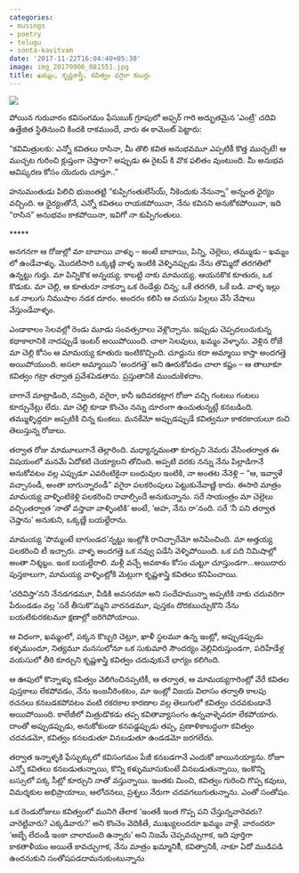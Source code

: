 ```yaml
---
categories:
- musings
- poetry
- telugu
- sonta-kavitvam
date: '2017-11-22T16:04:40+05:30'
image: img_20170906_081551.jpg
title: ఖమ్మం, కృష్ణశాస్త్రీ, కవిత్వం వగైరా కబుర్లు
---
```


![](img_20170906_081551.jpg)

 పోయిన గురువారం కవిసంగమం ఫేసుబుక్ గ్రూపులో అఫ్సర్ గారి అద్భుతమైన ‘ఎంట్రీ’ చదివి ఉత్తేజిత స్థితినుంచి కిందకి రాకముందే, వారు ఈ కామెంట్ పెట్టారు:

 “కవిమిత్రులకు: ఎన్నో కవితలు రాసినా, మీ తొలి కవిత అనుభవమూ ఎప్పటికీ కొత్త ముచ్చటే! ఆ ముచ్చట గురించి క్లుప్తంగా చెప్తారా? అప్పుడు ఈ రైటప్ కి వొక ఫలితం వుంటుంది. మీ అనుభవ ఆవిష్కరణ కోసం యెదురు చూస్తూ..”

 హనుమంతుడు పిలిచి భుజంతట్టి “కుప్పిగంతులేసేయ్, నీకెందుకు నేనున్నా” అన్నంత ధైర్యం వచ్చింది. ఆ ధైర్యంతోనే, ఎన్నో కవితలు రాయకపోయినా, నేను కవినని అనుకోకపోయినా, ఇది “రాసిన” అనుభవం కాకపోయినా, ఇవిగో నా కుప్పిగంతులు.

 \*\*\*\*\*

 అనగనగా ఆ రోజుల్లో మా బాబాయి వాళ్ళు – అంటే బాబాయి, పిన్ని, చెల్లెలు, తమ్ముడు – ఖమ్మం లో ఉండేవాళ్ళు. మొదటిసారి ఒక్కణ్ణి వాళ్ళ ఇంటికి వెళ్ళినప్పుడు నేను తొమ్మిదో తరగతిలో ఉన్నట్టు గుర్తు. మా పిన్నికొక అన్నయ్య. కాబట్టి నాకు మామయ్య. ఆయనకొక కూతురు, ఒక కొడుకు. మా చెల్లి, ఆ కూతురూ నాకన్నా ఒక రెండేళ్లు చిన్న; ఒకే తరగతి, ఒకే బడి. వాళ్ళ ఇల్లు ఒక నాలుగు నిముషాల నడక దూరం. అందరం కలిసి ఆ వయసు పిల్లలు వేసే వేషాలు వేస్తుండేవాళ్ళం.

 ఎండాకాలం సెలవల్లో రెండు మూడు సంవత్సరాలు వెళ్లొచ్చాను. ఇప్పుడు చెప్పదలుచుకున్న కథాకాలానికి నాదప్పుడే ఇంటర్ అయిపోయింది. చాలా సెలవులు, ఖమ్మం వెళ్ళాను. వెళ్లిన రోజే మా చెల్లి కోసం ఆ మామయ్య కూతురు ఇంటికొచ్చింది. చూద్దును కదా అమ్మాయి కాస్తా అందగత్తె అయిపోయుంది. అసలా అమ్మాయిని ‘అందగత్తె’ అని ఊరుకోవడం చాలా కష్టం – ఆ తాలూకూ కవిత్వం గట్రా తర్వాత ప్రవేశపెడతాను. ప్రస్తుతానికి ముందుకెళదాం.

 బాగానే మాట్లాడింది, నవ్వింది, వగైరా, కానీ ఇదివరకట్లాగ రోజూ వచ్చి గంటలు గంటలు కూర్చునేట్లు లేదు. మా చెల్లి కూడా కొంచెం నన్ను దూరంగా ఉంచుతున్నట్లే కనబడింది. తమ్ముళ్ళిద్దరూ అప్పటికి చిన్న కుంకలు. మనకేమో అప్పుడప్పుడే కవిత్వమూ కాకరకాయలూ రుచి తెలుస్తున్న రోజులు.

 తర్వాత రోజు మామూలుగానే తెల్లారింది. మధ్యాన్నమంతా కూర్చుని నెమరు వేసింతర్వాత ఈ విషయంలో మనమే ఏదోకటి చెయ్యాలని తోచింది. అప్పటి వరకు నన్ను నేను పిల్లాడిగానే అనుకోవటం వల్ల ఎప్పుడూ ఎవరింటికైనా బంధువుల ఇంటికి, నా అంతట నేనెళ్లి – “ఆ, ఇవ్వాళే వచ్చానండీ, అంతా బాగున్నారండీ” వగైరా పలకరింపులు పెట్టుకునేవాణ్ణి కాదు. ఈసారి మాత్రం మామయ్య వాళ్ళింటికెళ్లి పలకరించి రావాల్సిందే అనుకున్నాను. సరే సాయంత్రం మా చెల్లెలు వచ్చింతర్వాత ‘నాతో వస్తావా వాళ్ళింటికి’ అంటే, ‘అహ, నేను రా’నంది. సరే ‘నీ పని తర్వాత చెప్తాను’ అనుకుని, ఒక్కణ్ణే బయల్దేరాను.

 మామయ్య ‘పొమ్మంటే బాగుండద’న్నట్టు ఇంట్లోకి రానిచ్చారేమో అనిపించింది. మా అత్తయ్య పలకరించి టీ ఇచ్చారు. వాళ్ళ అందగత్తె ఒక నవ్వు పడేసి వెళ్ళిపోయింది. ఒక పది నిమిషాల్లో అంతా నిశ్శబ్దం. ఇంక బయల్దేరాలి. మళ్లీ వచ్చే అవకాశం కోసం చుట్టూ చూస్తుండగా…అయిదారు పుస్తకాలుగా, మామయ్య వాళ్ళింట్లోకి మెట్లుగా కృష్ణశాస్త్రి కవితలు కనిపించాయి.

 ‘చదివిస్తా’నని నేనడగడమూ, వీడికి అవసరమా అని సందేహమున్నా అప్పటికి నాకు చదువరిగా పేరుండడం వల్ల ‘సరే తీసుకొ’మ్మని వారనడమూ, పుస్తకం దొరకబుచ్చుకొని నేను బయటికురకటమూ క్షణాల్లో జరిగిపోయాయి.

 ఆ విధంగా, ఖమ్మంలో, పక్కన కొబ్బరి చెట్లూ, ఖాళీ స్థలమూ ఉన్న ఇంట్లో, అప్పుడప్పుడు కళ్ళముందూ, నిత్యమూ మనసులోనూ ఒక సుకుమారి సౌందర్యం వెల్లివిరుస్తుండగా, పదిహేడేళ్ల వయసులో తీరి కూర్చుని కృష్ణశాస్త్రి కవిత్వం చదువుకునే భాగ్యం కలిగింది.

 ఆ ఊపులో కొన్నాళ్ళు కపిత్వం వెలిగించినప్పటికీ, ఆ తర్వాత, ఆ మామయ్యగారింట్లో వేరే కవితల పుస్తకాలు లేకపోవడం, నేను ఇంజనీరింకటం, మా ఇంట్లో విజయ విలాసం తర్వాతి కాలపు రచనలు కనబడకపోవటం వంటి రకరకాల కారణాల వల్ల తెలుగులో కవిత్వం చదవకుండానే అయిపోయింది. కాలేజీలో మిత్రుడొకడు తప్ప కవితావ్యాసంగం ఉన్నవాళ్ళెవరూ లేకపోయారు. దాంతో అప్పుడప్పుడు, అనుకోకుండా కనపడ్డప్పుడు తప్ప, ప్రణాళికాబద్ధంగా కవిత్వం చదవడమో, కవిత్వం కనబడుతూ వినబడుతూ ఉండడమో జరగలేదు.

 తర్వాత ఇన్నాళ్ళకి ఫేస్బుక్కులో కవిసంగమం పేజీ కనబడగానే ఎందుకో జాయినయ్యాను. రోజూ ఎన్నో కవితలు కనబడుతున్నాయి, కొన్ని కళ్ళుమూసుకుంటే వినబడుతున్నాయి, ఇంకొన్ని బస్సులో పక్క సీట్లో కూర్చుని నాతో వస్తున్నాయి. ఇంతకు మించి, కవిత్వం గురించి గొప్ప కవులు, విమర్శకుల అభిప్రాయాలు, ఆలోచనలు, ప్రశ్నలు నేరుగా చదవగలుగుతున్నాను. ఎంతో సంతోషం.

 ఒక రెండురోజులు కవిత్వంలో మునిగి తేలాక ‘ఇంతకీ ఇంత గొప్ప పని చేస్తున్నవారెవరు? వారెట్టివారు? ఎక్కడివారు?’ అని కొంచెం వెదికితే, ముఖ్యులందరూ ఖమ్మం వాళ్లే. వారందరూ ‘అబ్బే లేదండీ ఇంకా చాలామంది ఉన్నారు’ అని నిజమే చెప్పవచ్చుగాక, ఇది పూర్తిగా కాకతాళీయం అయితే కావచ్చుగాక, నేను మాత్రం ఖమ్మానికీి, కవిత్వానికీ, నాకూ ఏదో ముడిపడి ఉందనుకుని సంతోషపడదామనుకుంటున్నాను

<!--
post-584
https://venugvgk.wordpress.com/2017/11/22/%e0%b0%96%e0%b0%ae%e0%b1%8d%e0%b0%ae%e0%b0%82-%e0%b0%95%e0%b1%83%e0%b0%b7%e0%b1%8d%e0%b0%a3%e0%b0%b6%e0%b0%be%e0%b0%b8%e0%b1%8d%e0%b0%a4%e0%b1%8d%e0%b0%b0%e0%b1%80-%e0%b0%95%e0%b0%b5%e0%b0%bf/
-->
